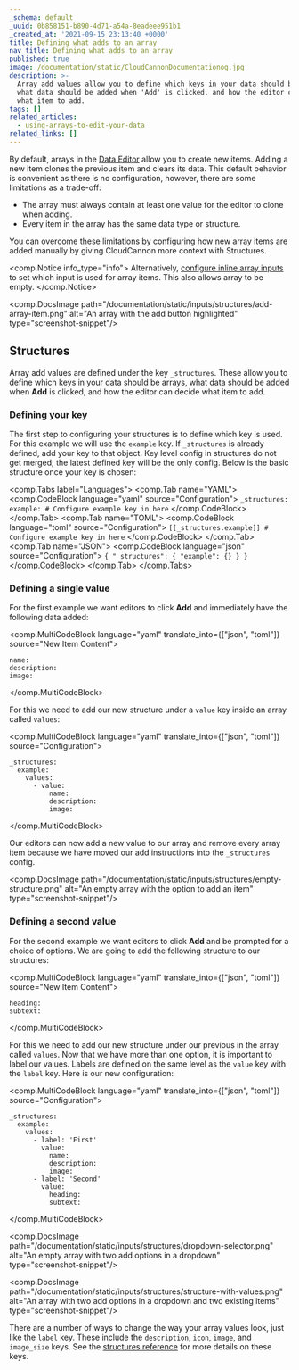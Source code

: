 ```yaml
---
_schema: default
_uuid: 0b858151-b890-4d71-a54a-8eadeee951b1
_created_at: '2021-09-15 23:13:40 +0000'
title: Defining what adds to an array
nav_title: Defining what adds to an array
published: true
image: /documentation/static/CloudCannonDocumentationog.jpg
description: >-
  Array add values allow you to define which keys in your data should be arrays,
  what data should be added when 'Add' is clicked, and how the editor can decide
  what item to add.
tags: []
related_articles:
  - using-arrays-to-edit-your-data
related_links: []
---
```

By default, arrays in the [Data Editor](/documentation/articles/introducing-the-data-editor/) allow you to create new items. Adding a new item clones the previous item and clears its data. This default behavior is convenient as there is no configuration, however, there are some limitations as a trade-off:

* The array must always contain at least one value for the editor to clone when adding.
* Every item in the array has the same data type or structure.

You can overcome these limitations by configuring how new array items are added manually by giving CloudCannon more context with Structures.

<comp.Notice info_type="info">
  Alternatively, [configure inline array inputs](/documentation/articles/using-arrays-to-edit-your-data/#inline-values) to set which input is used for array items. This also allows array to be empty.
</comp.Notice>

<comp.DocsImage path="/documentation/static/inputs/structures/add-array-item.png" alt="An array with the add button highlighted" type="screenshot-snippet"/>

## Structures

Array add values are defined under the key `_structures`. These allow you to define which keys in your data should be arrays, what data should be added when **Add** is clicked, and how the editor can decide what item to add.

### Defining your key

The first step to configuring your structures is to define which key is used. For this example we will use the `example` key. If `_structures` is already defined, add your key to that object. Key level config in structures do not get merged; the latest defined key will be the only config. Below is the basic structure once your key is chosen:

<comp.Tabs label="Languages">
 <comp.Tab name="YAML">
    <comp.CodeBlock language="yaml" source="Configuration">
    ```
    _structures:
      example:
        # Configure example key in here
    ```
    </comp.CodeBlock>
 </comp.Tab>
  <comp.Tab name="TOML">
    <comp.CodeBlock language="toml" source="Configuration">
    ```
    [[_structures.example]]
    # Configure example key in here
    ```
    </comp.CodeBlock>
 </comp.Tab>
  <comp.Tab name="JSON">
    <comp.CodeBlock language="json" source="Configuration">
    ```
    {
      "_structures": {
        "example": {}
      }
    }
    ```
    </comp.CodeBlock>
 </comp.Tab>
</comp.Tabs>

### Defining a single value

For the first example we want editors to click **Add** and immediately have the following data added:

<comp.MultiCodeBlock language="yaml" translate_into={["json", "toml"]} source="New Item Content">
```
name:
description:
image:
```
</comp.MultiCodeBlock>

For this we need to add our new structure under a `value` key inside an array called `values`\:

<comp.MultiCodeBlock language="yaml" translate_into={["json", "toml"]} source="Configuration">
```
_structures:
  example:
    values:
      - value:
          name:
          description:
          image:
```
</comp.MultiCodeBlock>

Our editors can now add a new value to our array and remove every array item because we have moved our add instructions into the `_structures` config.

<comp.DocsImage path="/documentation/static/inputs/structures/empty-structure.png" alt="An empty array with the option to add an item" type="screenshot-snippet"/>

### Defining a second value

For the second example we want editors to click **Add** and be prompted for a choice of options. We are going to add the following structure to our structures:

<comp.MultiCodeBlock language="yaml" translate_into={["json", "toml"]} source="New Item Content">
```
heading:
subtext:
```
</comp.MultiCodeBlock>

For this we need to add our new structure under our previous in the array called `values`. Now that we have more than one option, it is important to label our values. Labels are defined on the same level as the `value` key with the `label` key. Here is our new configuration:

<comp.MultiCodeBlock language="yaml" translate_into={["json", "toml"]} source="Configuration">
```
_structures:
  example:
    values:
      - label: 'First'
        value:
          name:
          description:
          image:
      - label: 'Second'
        value:
          heading:
          subtext:
```
</comp.MultiCodeBlock>

<comp.DocsImage path="/documentation/static/inputs/structures/dropdown-selector.png" alt="An empty array with two add options in a dropdown" type="screenshot-snippet"/>

<comp.DocsImage path="/documentation/static/inputs/structures/structure-with-values.png" alt="An array with two add options in a dropdown and two existing items" type="screenshot-snippet"/>

There are a number of ways to change the way your array values look, just like the `label` key. These include the `description`, `icon`, `image`, and `image_size` keys. See the [structures reference](/documentation/articles/array-structures-reference/) for more details on these keys.